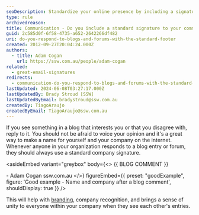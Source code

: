 ```yaml
---
seoDescription: Standardize your online presence by including a signature with company name and website after responding to blogs and forums.
type: rule
archivedreason:
title: Communication - Do you include a standard signature to your comments on blogs and forums?
guid: 2c585d0f-6f58-4735-a652-2642266df482
uri: do-you-respond-to-blogs-and-forums-with-the-standard-footer
created: 2012-09-27T20:04:24.000Z
authors:
  - title: Adam Cogan
    url: https://ssw.com.au/people/adam-cogan
related:
  - great-email-signatures
redirects:
  - communication-do-you-respond-to-blogs-and-forums-with-the-standard-footer
lastUpdated: 2024-06-08T03:27:17.000Z
lastUpdatedBy: Brady Stroud [SSW]
lastUpdatedByEmail: bradystroud@ssw.com.au
createdBy: TiagoAraujo
createdByEmail: TiagoAraujo@ssw.com.au
---
```


If you see something in a blog that interests you or that you disagree with, reply to it. You should not be afraid to voice your opinion and it's a great way to make a name for yourself and your company on the internet.
Whenever anyone in your organization responds to a blog entry or forum, they should always use a standard company signature.

<asideEmbed
  variant="greybox"
  body={<>
    {{ BLOG COMMENT }}

\- Adam Cogan ssw.com.au
  </>}
  figureEmbed={{
    preset: "goodExample",
    figure: 'Good example - Name and company after a blog comment',
    shouldDisplay: true
  }}
/>

This will help with [branding](/rules-to-better-branding/), company recognition, and brings a sense of unity to everyone within your company when they see each other's entries.
